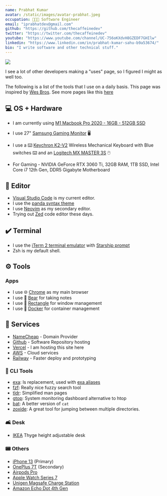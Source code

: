 ```yaml
---
name: Prabhat Kumar
avatar: /static/images/avatar-prabhat.jpeg
occupation: 🧑🏻‍💻 Software Engineer
email: "iprabhatdev@gmail.com"
github: "https://github.com/thecaffeinedev"
twitter: "https://twitter.com/thecaffeinedev"
youtube: "https://www.youtube.com/channel/UC-756oKXdvH8GZEDF7GHIlw"
linkedin: "https://www.linkedin.com/in/prabhat-kumar-sahu-b9a53674/"
bio: "I write software and other technical stuff."
---
```


![](static/images/setup.jpeg)

I see a lot of other developers making a "uses" page, so I figured I might as well too.

The following is a list of the tools that I use on a daily basis. This page
was inspired by [Wes Bros](https://wesbos.com/uses). See more pages like this [here](https://uses.tech)

## 💻 OS + Hardware

- I am currently using [M1 Macbook Pro 2020 - 16GB - 512GB SSD](https://www.apple.com/in/shop/buy-mac/macbook-pro/13-inch-macbook-pro)
- I use 27" [Samsung Gaming Monitor](https://www.samsung.com/in/monitors/gaming/odyssey-g7-27-inch-240hz-1ms-curved-lc27g75tqswxxl/) 🖥️
- I use a ⌨️ [Keychron K2-V2](https://keychron.in/product/keychron-k2-v-2/) Wireless Mechanical Keyboard with Blue switches ⌨️ and an [Logitech MX MASTER 3S](https://www.logitech.com/en-in/products/mice/mx-master-3s.910-006561.html) 🖱️

- For Gaming - NVIDIA GeForce RTX 3060 Ti, 32GB RAM, 1TB SSD, Intel Core i7 12th Gen, DDR5 Gigabyte Motherboard

## 📑 Editor

- [Visual Studio Code](https://code.visualstudio.com/) is my current editor.
- I use the [panda syntax theme](https://marketplace.visualstudio.com/items?itemName=tinkertrain.theme-panda#:~:text=Preferences%3A,theme%20and%20choose%20Panda%20Syntax%20.)
- I use [Neovim](https://neovim.io/) as my secondary editor.
- Trying out [Zed](https://zed.dev/) code editor these days.

## ✔️ Terminal

- I use the [iTerm 2 terminal emulator](https://iterm2.com/) with [Starship prompt](https://starship.rs/)
- Zsh is my default shell.

## ⚙️ Tools

### Apps

- I use 🌐 [Chrome](https://www.google.com/intl/en_in/chrome/) as my main browser
- I use 🐻 [Bear](https://bear.app/) for taking notes
- I use 📐 [Rectangle](https://rectangleapp.com) for window management
- I use 🐳 [Docker](https://www.docker.com/) for container management

## 📑 Services

- [NameCheap](https://www.namecheap.com/) - Domain Provider
- [Github](https://github.com/) - Software Repository hosting
- [Vercel](https://vercel.com/dashboard) - I am hosting this site here
- [AWS](https://aws.amazon.com/) - Cloud services
- [Railway](https://railway.app/) - Faster deploy and prototyping

### 🧰 CLI Tools

- [exa](https://github.com/ogham/exa): ls replacement, used with [exa aliases](https://github.com/gazorby/fish-exa)
- [fzf](https://github.com/junegunn/fzf): Really nice fuzzy search tool
- [tldr](https://github.com/dbrgn/tealdeer): Simplified man pages
- [gtop](https://github.com/aksakalli/gtop): System monitoring dashboard alternative to htop
- [bat](https://github.com/sharkdp/bat): A better version of `cat`
- [zoxide](https://github.com/ajeetdsouza/zoxide): A great tool for jumping between multiple directories.

### 🛋 Desk

- [IKEA](https://www.ikea.com/sg/en/p/thyge-desk-white-silver-colour-s19245192/) Thyge height adjustable desk

### 📟 Others

- [iPhone 13](https://www.apple.com/in/shop/buy-iphone/iphone-13) (Primary)
- [OnePlus 7T](https://www.oneplus.in/7t) (Secondary)
- [Airpods Pro](https://support.apple.com/kb/SP811?locale=en_US)
- [Apple Watch Series 7](https://www.apple.com/by/apple-watch-series-7/)
- [Unigen Magsafe Charge Station](https://www.unigenlifestyle.com/collections/charging-solution/products/magtec-300)
- [Amazon Echo Dot 4th Gen](https://www.amazon.in/All-new-Echo-Dot/dp/B084L41R96)
